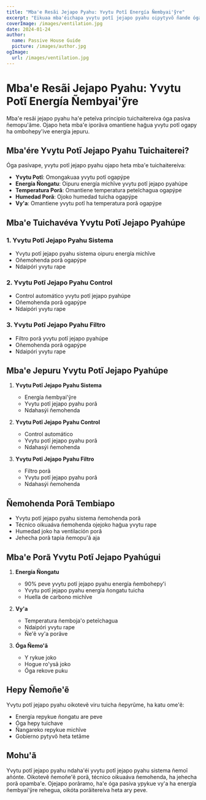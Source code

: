 ```yaml
---
title: "Mba'e Resãi Jejapo Pyahu: Yvytu Potĩ Energía Ñembyai'ỹre"
excerpt: "Eikuaa mba'éichapa yvytu potĩ jejapo pyahu oipytyvõ ñande óga pasívape, omantiene hag̃ua yvytu potĩ ha energía ñembyai'ỹre."
coverImage: /images/ventilation.jpg
date: 2024-01-24
author:
  name: Passive House Guide
  picture: /images/author.jpg
ogImage:
  url: /images/ventilation.jpg
---
```


# Mba'e Resãi Jejapo Pyahu: Yvytu Potĩ Energía Ñembyai'ỹre

Mba'e resãi jejapo pyahu ha'e peteĩva principio tuichaitereíva óga pasíva ñemopu'ãme. Ojapo heta mba'e iporãva omantiene hag̃ua yvytu potĩ ogapy ha ombohepy'ive energía jepuru.

## Mba'ére Yvytu Potĩ Jejapo Pyahu Tuichaiterei?

Óga pasívape, yvytu potĩ jejapo pyahu ojapo heta mba'e tuichaitereíva:

- **Yvytu Potĩ**: Omongakuaa yvytu potĩ ogapýpe
- **Energía Ñongatu**: Oipuru energía michĩve yvytu potĩ jejapo pyahúpe
- **Temperatura Porã**: Omantiene temperatura peteĩchagua ogapýpe
- **Humedad Porã**: Ojoko humedad tuicha ogapýpe
- **Vy'a**: Omantiene yvytu potĩ ha temperatura porã ogapýpe

## Mba'e Tuichavéva Yvytu Potĩ Jejapo Pyahúpe

### 1. Yvytu Potĩ Jejapo Pyahu Sistema
- Yvytu potĩ jejapo pyahu sistema oipuru energía michĩve
- Oñemohenda porã ogapýpe
- Ndaipóri yvytu rape

### 2. Yvytu Potĩ Jejapo Pyahu Control
- Control automático yvytu potĩ jejapo pyahúpe
- Oñemohenda porã ogapýpe
- Ndaipóri yvytu rape

### 3. Yvytu Potĩ Jejapo Pyahu Filtro
- Filtro porã yvytu potĩ jejapo pyahúpe
- Oñemohenda porã ogapýpe
- Ndaipóri yvytu rape

## Mba'e Jepuru Yvytu Potĩ Jejapo Pyahúpe

1. **Yvytu Potĩ Jejapo Pyahu Sistema**
   - Energía ñembyai'ỹre
   - Yvytu potĩ jejapo pyahu porã
   - Ndahasýi ñemohenda

2. **Yvytu Potĩ Jejapo Pyahu Control**
   - Control automático
   - Yvytu potĩ jejapo pyahu porã
   - Ndahasýi ñemohenda

3. **Yvytu Potĩ Jejapo Pyahu Filtro**
   - Filtro porã
   - Yvytu potĩ jejapo pyahu porã
   - Ndahasýi ñemohenda

## Ñemohenda Porã Tembiapo

- Yvytu potĩ jejapo pyahu sistema ñemohenda porã
- Técnico oikuaáva ñemohenda ojejoko hag̃ua yvytu rape
- Humedad joko ha ventilación porã
- Jehecha porã tapia ñemopu'ã aja

## Mba'e Porã Yvytu Potĩ Jejapo Pyahúgui

1. **Energía Ñongatu**
   - 90% peve yvytu potĩ jejapo pyahu energía ñembohepy'i
   - Yvytu potĩ jejapo pyahu energía ñongatu tuicha
   - Huella de carbono michĩve

2. **Vy'a**
   - Temperatura ñemboja'o peteĩchagua
   - Ndaipóri yvytu rape
   - Ñe'ẽ vy'a porãve

3. **Óga Ñemo'ã**
   - Y rykue joko
   - Hogue ro'ysã joko
   - Óga rekove puku

## Hepy Ñemoñe'ẽ

Yvytu potĩ jejapo pyahu oikotevẽ viru tuicha ñepyrũme, ha katu ome'ẽ:
- Energía repykue ñongatu are peve
- Óga hepy tuichave
- Ñangareko repykue michĩve
- Gobierno pytyvõ heta tetãme

## Mohu'ã

Yvytu potĩ jejapo pyahu ndaha'éi yvytu potĩ jejapo pyahu sistema ñemoĩ añónte. Oikotevẽ ñemoñe'ẽ porã, técnico oikuaáva ñemohenda, ha jehecha porã opamba'e. Ojejapo porãramo, ha'e óga pasíva ypykue vy'a ha energía ñembyai'ỹre rehegua, oikóta porãitereíva heta ary peve.
